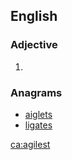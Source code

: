 ==English==

===Adjective===
{{head|en}}

# {{en-superlative of|agile}}

===Anagrams===
* [[aiglets#English|aiglets]]
* [[ligates#English|ligates]]

[[ca:agilest]]